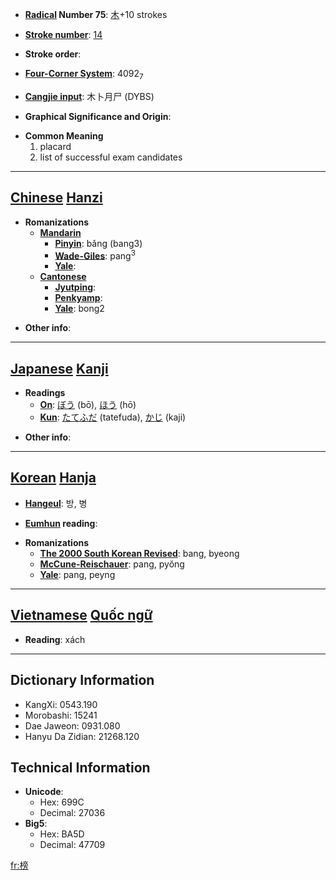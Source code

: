 * '''[[Wiktionary:Chinese radical index| Radical]] Number 75''': [[Wiktionary:Chinese radical index 木|木]]+10 strokes

* '''[[Wiktionary:Chinese total strokes index|Stroke number]]''': [[Wiktionary:Chinese total strokes index 14|14]]

* '''Stroke order''': 

* '''[[Wiktionary:Chinese four corner index|Four-Corner System]]''': 4092<sub>7</sub>

* '''[[Wiktionary:Chinese Cangjie index|Cangjie input]]''': 木卜月尸 (DYBS)

* '''Graphical Significance and Origin''': 

* '''Common Meaning'''
*#placard
*# list of successful exam candidates


----

== [[Chinese]] [[Hanzi]] ==

* '''Romanizations'''
** '''[[Mandarin]]'''
*** '''[[Pinyin]]''': bǎng (bang3)
*** '''[[Wade-Giles]]''': pang<sup>3</sup>
*** '''[[Yale]]''': 
** '''[[Cantonese]]'''
*** '''[[Jyutping]]''':
*** '''[[Penkyamp]]''': 
*** '''[[Yale]]''': bong2

* '''Other info''': 

----

== [[Japanese]] [[Kanji]] ==

* '''Readings'''
** '''[[On]]''': [[ぼう]] (bō), [[ほう]] (hō)
** '''[[Kun]]''': [[たてふだ]] (tatefuda), [[かじ]] (kaji)

* '''Other info''':  

----

== [[Korean]] [[Hanja]] ==

* '''[[Hangeul]]''': 방, 병

* '''[[Eumhun]] reading''': 

* '''Romanizations'''
** '''[[The 2000 South Korean Revised Romanization|The 2000 South Korean Revised]]''': bang, byeong
** '''[[McCune-Reischauer]]''': pang, pyŏng
** '''[[Yale]]''': pang, peyng


----

== [[Vietnamese]] [[Quốc ngữ]] ==

* '''Reading''': xách

----

== Dictionary Information ==

* KangXi: 0543.190
* Morobashi: 15241
* Dae Jaweon: 0931.080
* Hanyu Da Zidian: 21268.120

== Technical Information ==

* '''Unicode''':
** Hex: 699C
** Decimal: 27036
* '''Big5''':
** Hex: BA5D
** Decimal: 47709

[[fr:榜]]